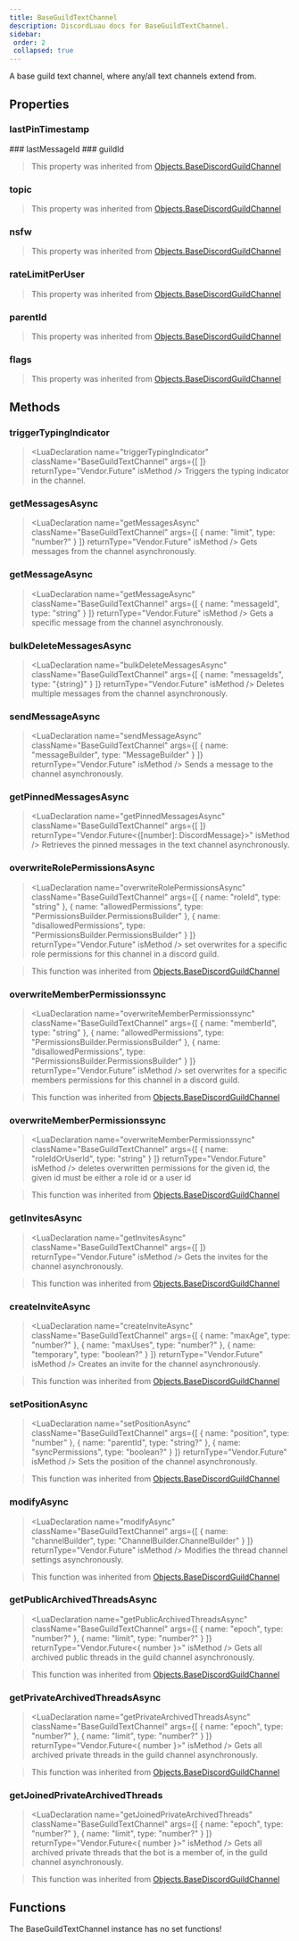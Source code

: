 ```yaml
---
title: BaseGuildTextChannel
description: DiscordLuau docs for BaseGuildTextChannel.
sidebar:
 order: 2
 collapsed: true
---
```

[//]: # (This file was automatically @generated from moonwave comments using a script. Please do not exit by hand.)
[//]: # (To actually edit documentation, make changes to the main DiscordLuau repo.)

[//]: # (----- DOCUMENT IMPORTS ----- )


[//]: # (----- DOCUMENT DESCRIPTION ----- )

A base guild text channel, where any/all text channels extend from.

[//]: # (----- DOCUMENT PROPERTIES ----- )

## Properties

### lastPinTimestamp

<LuaProperty name="BaseGuildTextChannel.lastPinTimestamp" type="string" />
### lastMessageId

<LuaProperty name="BaseGuildTextChannel.lastMessageId" type="string?" />
### guildId

<LuaProperty name="BaseGuildTextChannel.guildId" type="string" />

> This property was inherited from [Objects.BaseDiscordGuildChannel](Objects.BaseDiscordGuildChannel)
### topic

<LuaProperty name="BaseGuildTextChannel.topic" type="string" />

> This property was inherited from [Objects.BaseDiscordGuildChannel](Objects.BaseDiscordGuildChannel)
### nsfw

<LuaProperty name="BaseGuildTextChannel.nsfw" type="boolean" />

> This property was inherited from [Objects.BaseDiscordGuildChannel](Objects.BaseDiscordGuildChannel)
### rateLimitPerUser

<LuaProperty name="BaseGuildTextChannel.rateLimitPerUser" type="number" />

> This property was inherited from [Objects.BaseDiscordGuildChannel](Objects.BaseDiscordGuildChannel)
### parentId

<LuaProperty name="BaseGuildTextChannel.parentId" type="string" />

> This property was inherited from [Objects.BaseDiscordGuildChannel](Objects.BaseDiscordGuildChannel)
### flags

<LuaProperty name="BaseGuildTextChannel.flags" type="number" />

> This property was inherited from [Objects.BaseDiscordGuildChannel](Objects.BaseDiscordGuildChannel)

[//]: # (----- DOCUMENT METHODS ----- )

## Methods

### triggerTypingIndicator

> <LuaDeclaration name="triggerTypingIndicator" className="BaseGuildTextChannel" args={[  ]} returnType="Vendor.Future" isMethod />
Triggers the typing indicator in the channel.
### getMessagesAsync

> <LuaDeclaration name="getMessagesAsync" className="BaseGuildTextChannel" args={[ { name: "limit", type: "number?" } ]} returnType="Vendor.Future" isMethod />
Gets messages from the channel asynchronously.
### getMessageAsync

> <LuaDeclaration name="getMessageAsync" className="BaseGuildTextChannel" args={[ { name: "messageId", type: "string" } ]} returnType="Vendor.Future" isMethod />
Gets a specific message from the channel asynchronously.
### bulkDeleteMessagesAsync

> <LuaDeclaration name="bulkDeleteMessagesAsync" className="BaseGuildTextChannel" args={[ { name: "messageIds", type: "{string}" } ]} returnType="Vendor.Future" isMethod />
Deletes multiple messages from the channel asynchronously.
### sendMessageAsync

> <LuaDeclaration name="sendMessageAsync" className="BaseGuildTextChannel" args={[ { name: "messageBuilder", type: "MessageBuilder" } ]} returnType="Vendor.Future" isMethod />
Sends a message to the channel asynchronously.
### getPinnedMessagesAsync

> <LuaDeclaration name="getPinnedMessagesAsync" className="BaseGuildTextChannel" args={[  ]} returnType="Vendor.Future<{[number]: DiscordMessage}>" isMethod />
Retrieves the pinned messages in the text channel asynchronously.
### overwriteRolePermissionsAsync

> <LuaDeclaration name="overwriteRolePermissionsAsync" className="BaseGuildTextChannel" args={[ { name: "roleId", type: "string" }, { name: "allowedPermissions", type: "PermissionsBuilder.PermissionsBuilder" }, { name: "disallowedPermissions", type: "PermissionsBuilder.PermissionsBuilder" } ]} returnType="Vendor.Future" isMethod />
set overwrites for a specific role permissions for this channel in a discord guild.

> This function was inherited from [Objects.BaseDiscordGuildChannel](Objects.BaseDiscordGuildChannel)
### overwriteMemberPermissionssync

> <LuaDeclaration name="overwriteMemberPermissionssync" className="BaseGuildTextChannel" args={[ { name: "memberId", type: "string" }, { name: "allowedPermissions", type: "PermissionsBuilder.PermissionsBuilder" }, { name: "disallowedPermissions", type: "PermissionsBuilder.PermissionsBuilder" } ]} returnType="Vendor.Future" isMethod />
set overwrites for a specific members permissions for this channel in a discord guild.

> This function was inherited from [Objects.BaseDiscordGuildChannel](Objects.BaseDiscordGuildChannel)
### overwriteMemberPermissionssync

> <LuaDeclaration name="overwriteMemberPermissionssync" className="BaseGuildTextChannel" args={[ { name: "roleIdOrUserId", type: "string" } ]} returnType="Vendor.Future" isMethod />
deletes overwritten permissions for the given id, the given id must be either a role id or a user id

> This function was inherited from [Objects.BaseDiscordGuildChannel](Objects.BaseDiscordGuildChannel)
### getInvitesAsync

> <LuaDeclaration name="getInvitesAsync" className="BaseGuildTextChannel" args={[  ]} returnType="Vendor.Future" isMethod />
Gets the invites for the channel asynchronously.

> This function was inherited from [Objects.BaseDiscordGuildChannel](Objects.BaseDiscordGuildChannel)
### createInviteAsync

> <LuaDeclaration name="createInviteAsync" className="BaseGuildTextChannel" args={[ { name: "maxAge", type: "number?" }, { name: "maxUses", type: "number?" }, { name: "temporary", type: "boolean?" } ]} returnType="Vendor.Future" isMethod />
Creates an invite for the channel asynchronously.

> This function was inherited from [Objects.BaseDiscordGuildChannel](Objects.BaseDiscordGuildChannel)
### setPositionAsync

> <LuaDeclaration name="setPositionAsync" className="BaseGuildTextChannel" args={[ { name: "position", type: "number" }, { name: "parentId", type: "string?" }, { name: "syncPermissions", type: "boolean?" } ]} returnType="Vendor.Future" isMethod />
Sets the position of the channel asynchronously.

> This function was inherited from [Objects.BaseDiscordGuildChannel](Objects.BaseDiscordGuildChannel)
### modifyAsync

> <LuaDeclaration name="modifyAsync" className="BaseGuildTextChannel" args={[ { name: "channelBuilder", type: "ChannelBuilder.ChannelBuilder" } ]} returnType="Vendor.Future<unknown>" isMethod />
Modifies the thread channel settings asynchronously.

> This function was inherited from [Objects.BaseDiscordGuildChannel](Objects.BaseDiscordGuildChannel)
### getPublicArchivedThreadsAsync

> <LuaDeclaration name="getPublicArchivedThreadsAsync" className="BaseGuildTextChannel" args={[ { name: "epoch", type: "number?" }, { name: "limit", type: "number?" } ]} returnType="Vendor.Future<{ number }>" isMethod />
Gets all archived public threads in the guild channel asynchronously.

> This function was inherited from [Objects.BaseDiscordGuildChannel](Objects.BaseDiscordGuildChannel)
### getPrivateArchivedThreadsAsync

> <LuaDeclaration name="getPrivateArchivedThreadsAsync" className="BaseGuildTextChannel" args={[ { name: "epoch", type: "number?" }, { name: "limit", type: "number?" } ]} returnType="Vendor.Future<{ number }>" isMethod />
Gets all archived private threads in the guild channel asynchronously.

> This function was inherited from [Objects.BaseDiscordGuildChannel](Objects.BaseDiscordGuildChannel)
### getJoinedPrivateArchivedThreads

> <LuaDeclaration name="getJoinedPrivateArchivedThreads" className="BaseGuildTextChannel" args={[ { name: "epoch", type: "number?" }, { name: "limit", type: "number?" } ]} returnType="Vendor.Future<{ number }>" isMethod />
Gets all archived private threads that the bot is a member of, in the guild channel asynchronously.

> This function was inherited from [Objects.BaseDiscordGuildChannel](Objects.BaseDiscordGuildChannel)

[//]: # (----- DOCUMENT FUNCTIONS ----- )

## Functions

The BaseGuildTextChannel instance has no set functions!

